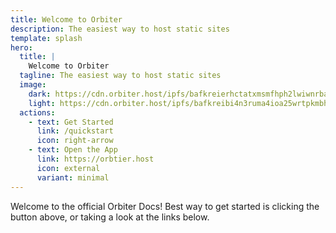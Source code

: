 ```yaml
---
title: Welcome to Orbiter
description: The easiest way to host static sites
template: splash
hero:
  title: |
    Welcome to Orbiter
  tagline: The easiest way to host static sites
  image:
    dark: https://cdn.orbiter.host/ipfs/bafkreierhctatxmsmfhph2lwiwnrbauaptnibjaj5r4wjhzmje37c7jjre?filename=light_logo.svg
    light: https://cdn.orbiter.host/ipfs/bafkreibi4n3ruma4ioa25wrtpkmbh4ifz2logbgqyywnjiehuutkee6tsm?filename=dark_logo.svg
  actions:
    - text: Get Started
      link: /quickstart
      icon: right-arrow
    - text: Open the App
      link: https://orbtier.host
      icon: external
      variant: minimal
---
```



Welcome to the official Orbiter Docs! Best way to get started is clicking the button above, or taking a look at the links below.

<CardGrid>

<LinkCard
  title="What is Orbiter?"
  href="/what-is-orbiter"
  description="See what powers Orbiter behind the scenes"
/>
<LinkCard
  title="Framework Guides"
  href="/frameworks/"
  description="Take a look at our guides for multiple frameworks that you can host on Orbiter"
/>
<LinkCard
  title="Orbiter CLI"
  href="/cli"
  description="Supercharge your site management speeds with our CLI"
/>

<LinkCard
  title="Support"
  href="https://tawk.to/chat/67741d2baf5bfec1dbe5344a/1igep3shm"
  description="Stuck? Give us a shout!"
/>

</CardGrid>
